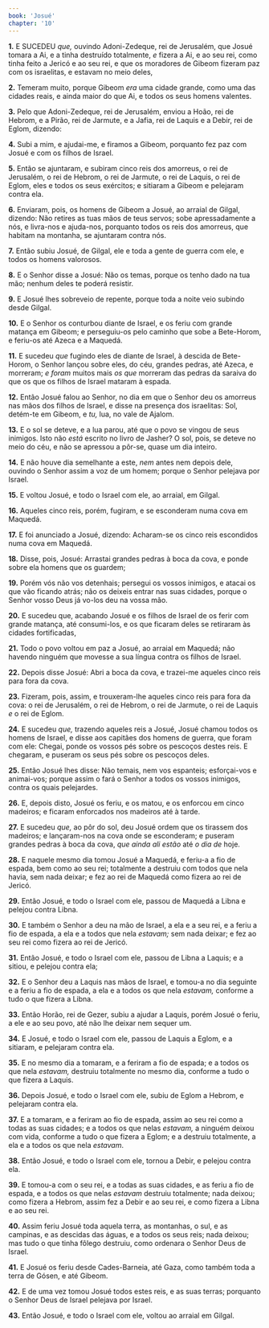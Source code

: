 ```yaml
---
book: 'Josué'
chapter: '10'
---
```


**1.** E SUCEDEU *que,* ouvindo Adoni-Zedeque, rei de Jerusalém, que Josué tomara a Ai, e a tinha destruído totalmente, *e* fizera a Ai, e ao seu rei, como tinha feito a Jericó e ao seu rei, e que os moradores de Gibeom fizeram paz com os israelitas, e estavam no meio deles,

**2.** Temeram muito, porque Gibeom *era* uma cidade grande, como uma das cidades reais, e ainda maior do que Ai, e todos os seus homens valentes.

**3.** Pelo que Adoni-Zedeque, rei de Jerusalém, enviou a Hoão, rei de Hebrom, e a Pirão, rei de Jarmute, e a Jafia, rei de Laquis e a Debir, rei de Eglom, dizendo:

**4.** Subi a mim, e ajudai-me, e firamos a Gibeom, porquanto fez paz com Josué e com os filhos de Israel.

**5.** Então se ajuntaram, e subiram cinco reis dos amorreus, o rei de Jerusalém, o rei de Hebrom, o rei de Jarmute, o rei de Laquis, o rei de Eglom, eles e todos os seus exércitos; e sitiaram a Gibeom e pelejaram contra ela.

**6.** Enviaram, pois, os homens de Gibeom a Josué, ao arraial de Gilgal, dizendo: Não retires as tuas mãos de teus servos; sobe apressadamente a nós, e livra-nos e ajuda-nos, porquanto todos os reis dos amorreus, que habitam na montanha, se ajuntaram contra nós.

**7.** Então subiu Josué, de Gilgal, ele e toda a gente de guerra com ele, e todos os homens valorosos.

**8.** E o Senhor disse a Josué: Não os temas, porque os tenho dado na tua mão; nenhum deles te poderá resistir.

**9.** E Josué lhes sobreveio de repente, porque toda a noite veio subindo desde Gilgal.

**10.** E o Senhor os conturbou diante de Israel, e os feriu com grande matança em Gibeom; e perseguiu-os pelo caminho que sobe a Bete-Horom, e feriu-os até Azeca e a Maquedá.

**11.** E sucedeu *que* fugindo eles de diante de Israel, à descida de Bete-Horom, o Senhor lançou sobre eles, do céu, grandes pedras, até Azeca, e morreram; *e foram* muitos mais *os que* morreram das pedras da saraiva do que os que os filhos de Israel mataram à espada.

**12.** Então Josué falou ao Senhor, no dia em que o Senhor deu os amorreus nas mãos dos filhos de Israel, e disse na presença dos israelitas: Sol, detém-te em Gibeom, e *tu,* lua, no vale de Ajalom.

**13.** E o sol se deteve, e a lua parou, até que o povo se vingou de seus inimigos. Isto não *está* escrito no livro de Jasher? O sol, pois, se deteve no meio do céu, e não se apressou a pôr-se, quase um dia inteiro.

**14.** E não houve dia semelhante a este, *nem* antes nem depois dele, ouvindo o Senhor assim a voz de um homem; porque o Senhor pelejava por Israel.

**15.** E voltou Josué, e todo o Israel com ele, ao arraial, em Gilgal.

**16.** Aqueles cinco reis, porém, fugiram, e se esconderam numa cova em Maquedá.

**17.** E foi anunciado a Josué, dizendo: Acharam-se os cinco reis escondidos numa cova em Maquedá.

**18.** Disse, pois, Josué: Arrastai grandes pedras à boca da cova, e ponde sobre ela homens que os guardem;

**19.** Porém vós não vos detenhais; persegui os vossos inimigos, e atacai os que vão ficando atrás; não os deixeis entrar nas suas cidades, porque o Senhor vosso Deus já vo-los deu na vossa mão.

**20.** E sucedeu que, acabando Josué e os filhos de Israel de os ferir com grande matança, até consumi-los, e os que ficaram deles se retiraram às cidades fortificadas,

**21.** Todo o povo voltou em paz a Josué, ao arraial em Maquedá; não havendo ninguém que movesse a sua língua contra os filhos de Israel.

**22.** Depois disse Josué: Abri a boca da cova, e trazei-me aqueles cinco reis para fora da cova.

**23.** Fizeram, pois, assim, e trouxeram-lhe aqueles cinco reis para fora da cova: o rei de Jerusalém, o rei de Hebrom, o rei de Jarmute, o rei de Laquis *e* o rei de Eglom.

**24.** E sucedeu *que,* trazendo aqueles reis a Josué, Josué chamou todos os homens de Israel, e disse aos capitães dos homens de guerra, que foram com ele: Chegai, ponde os vossos pés sobre os pescoços destes reis. E chegaram, e puseram os seus pés sobre os pescoços deles.

**25.** Então Josué lhes disse: Não temais, nem vos espanteis; esforçai-vos e animai-vos; porque assim o fará o Senhor a todos os vossos inimigos, contra os quais pelejardes.

**26.** E, depois disto, Josué os feriu, e os matou, e os enforcou em cinco madeiros; e ficaram enforcados nos madeiros até à tarde.

**27.** E sucedeu *que,* ao pôr do sol, deu Josué ordem que os tirassem dos madeiros; e lançaram-nos na cova onde se esconderam; e puseram grandes pedras à boca da cova, *que ainda ali estão* até *o dia de* hoje.

**28.** E naquele mesmo dia tomou Josué a Maquedá, e feriu-a a fio de espada, bem como ao seu rei; totalmente a destruiu com todos que nela havia, sem nada deixar; e fez ao rei de Maquedá como fizera ao rei de Jericó.

**29.** Então Josué, e todo o Israel com ele, passou de Maquedá a Libna e pelejou contra Libna.

**30.** E também o Senhor a deu na mão de Israel, a ela e a seu rei, e a feriu a fio de espada, a ela e a todos que nela *estavam;* sem nada deixar; e fez ao seu rei como fizera ao rei de Jericó.

**31.** Então Josué, e todo o Israel com ele, passou de Libna a Laquis; e a sitiou, e pelejou contra ela;

**32.** E o Senhor deu a Laquis nas mãos de Israel, e tomou-a no dia seguinte e a feriu a fio de espada, a ela e a todos os que nela *estavam,* conforme a tudo o que fizera a Libna.

**33.** Então Horão, rei de Gezer, subiu a ajudar a Laquis, porém Josué o feriu, a ele e ao seu povo, até não lhe deixar nem sequer um.

**34.** E Josué, e todo o Israel com ele, passou de Laquis a Eglom, e a sitiaram, e pelejaram contra ela.

**35.** E no mesmo dia a tomaram, e a feriram a fio de espada; e a todos os que nela *estavam,* destruiu totalmente no mesmo dia, conforme a tudo o que fizera a Laquis.

**36.** Depois Josué, e todo o Israel com ele, subiu de Eglom a Hebrom, e pelejaram contra ela.

**37.** E a tomaram, e a feriram ao fio de espada, assim ao seu rei como a todas as suas cidades; e a todos os que nelas *estavam,* a ninguém deixou com vida, conforme a tudo o que fizera a Eglom; e a destruiu totalmente, a ela e a todos os que nela *estavam*.

**38.** Então Josué, e todo o Israel com ele, tornou a Debir, e pelejou contra ela.

**39.** E tomou-a com o seu rei, e a todas as suas cidades, e as feriu a fio de espada, e a todos os que nelas *estavam* destruiu totalmente; nada deixou; como fizera a Hebrom, assim fez a Debir e ao seu rei, e como fizera a Libna e ao seu rei.

**40.** Assim feriu Josué toda aquela terra, as montanhas, o sul, e as campinas, e as descidas das águas, e a todos os seus reis; nada deixou; mas tudo o que tinha fôlego destruiu, como ordenara o Senhor Deus de Israel.

**41.** E Josué os feriu desde Cades-Barneia, até Gaza, como também toda a terra de Gósen, e até Gibeom.

**42.** E de uma vez tomou Josué todos estes reis, e as suas terras; porquanto o Senhor Deus de Israel pelejava por Israel.

**43.** Então Josué, e todo o Israel com ele, voltou ao arraial em Gilgal.